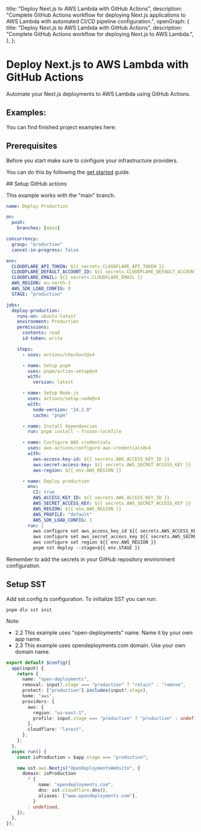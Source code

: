 
  title: "Deploy Next.js to AWS Lambda with GitHub Actions",
  description:
    "Complete GitHub Actions workflow for deploying Next.js applications to AWS Lambda with automated CI/CD pipeline configuration.",
  openGraph: {
    title: "Deploy Next.js to AWS Lambda with GitHub Actions",
    description:
      "Complete GitHub Actions workflow for deploying Next.js to AWS Lambda.",
  },
};

# Deploy Next.js to AWS Lambda with GitHub Actions

Automate your Next.js deployments to AWS Lambda using GitHub Actions.

## Examples:

You can find finished project examples here:

<div className="grid mt-4 gap-8 lg:grid-cols-2">
  <TechStackCard
    href="https://github.com/Darna-Digital/nextjs-lambda-github-actions"
    title="GitHub Actions example"
    icon="github"
  />
</div>

## Prerequisites

Before you start make sure to configure your infrastructure providers.

You can do this by following the [get started](/get-started) guide.

<Steps>
## Setup GitHub actions

This example works with the "main" branch.

```yaml copy filename="./github/workflows/production.yml"
name: Deploy Production

on:
  push:
    branches: [main]

concurrency:
  group: "production"
  cancel-in-progress: false

env:
  CLOUDFLARE_API_TOKEN: ${{ secrets.CLOUDFLARE_API_TOKEN }}
  CLOUDFLARE_DEFAULT_ACCOUNT_ID: ${{ secrets.CLOUDFLARE_DEFAULT_ACCOUNT_ID }}
  CLOUDFLARE_EMAIL: ${{ secrets.CLOUDFLARE_EMAIL }}
  AWS_REGION: eu-north-1
  AWS_SDK_LOAD_CONFIG: 0
  STAGE: "production"

jobs:
  deploy-production:
    runs-on: ubuntu-latest
    environment: Production
    permissions:
      contents: read
      id-token: write

    steps:
      - uses: actions/checkout@v4

      - name: Setup pnpm
        uses: pnpm/action-setup@v4
        with:
          version: latest

      - name: Setup Node.js
        uses: actions/setup-node@v4
        with:
          node-version: "24.2.0"
          cache: "pnpm"

      - name: Install dependencies
        run: pnpm install --frozen-lockfile

      - name: Configure AWS credentials
        uses: aws-actions/configure-aws-credentials@v4
        with:
          aws-access-key-id: ${{ secrets.AWS_ACCESS_KEY_ID }}
          aws-secret-access-key: ${{ secrets.AWS_SECRET_ACCESS_KEY }}
          aws-region: ${{ env.AWS_REGION }}

      - name: Deploy production
        env:
          CI: true
          AWS_ACCESS_KEY_ID: ${{ secrets.AWS_ACCESS_KEY_ID }}
          AWS_SECRET_ACCESS_KEY: ${{ secrets.AWS_SECRET_ACCESS_KEY }}
          AWS_REGION: ${{ env.AWS_REGION }}
          AWS_PROFILE: "default"
          AWS_SDK_LOAD_CONFIG: 1
        run: |
          aws configure set aws_access_key_id ${{ secrets.AWS_ACCESS_KEY_ID }}
          aws configure set aws_secret_access_key ${{ secrets.AWS_SECRET_ACCESS_KEY }}
          aws configure set region ${{ env.AWS_REGION }}
          pnpm sst deploy --stage=${{ env.STAGE }}
```

<Callout type="info">
  Remember to add the secrets in your GitHub repository environment
  configuration.
</Callout>

## Setup SST

Add sst.config.ts configuration. To initialize SST you can run:

`pnpm dlx sst init`

Note:

- 2.2 This example uses "open-deployments" name. Name it by your own app name.
- 2.3 This example uses opendeployments.com domain. Use your own domain name.

```ts copy filename="sst.config.ts"
export default $config({
  app(input) {
    return {
      name: "open-deployments",
      removal: input?.stage === "production" ? "retain" : "remove",
      protect: ["production"].includes(input?.stage),
      home: "aws",
      providers: {
        aws: {
          region: "us-east-1",
          profile: input.stage === "production" ? "production" : undefined,
        },
        cloudflare: "latest",
      },
    };
  },
  async run() {
    const isProduction = $app.stage === "production";

    new sst.aws.Nextjs("OpenDeploymentsWebsite", {
      domain: isProduction
        ? {
            name: "opendeployments.com",
            dns: sst.cloudflare.dns(),
            aliases: ["www.opendeployments.com"],
          }
        : undefined,
    });
  },
});
```

</Steps>

